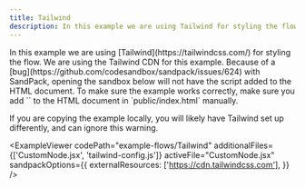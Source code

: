 ```yaml
---
title: Tailwind
description: In this example we are using Tailwind for styling the flow.
---
```



<ExampleLayout>
In this example we are using [Tailwind](https://tailwindcss.com/) for styling the flow.

<Callout type="warning">
  We are using the Tailwind CDN for this example. Because of a [bug](https://github.com/codesandbox/sandpack/issues/624)
  with SandPack, opening the sandbox below will not have the script added to the
  HTML document. To make sure the example works correctly, make sure you add
  `<script src="https://cdn.tailwindcss.com"></script>` to the HTML document
  in `public/index.html` manually.

If you are copying the example locally, you will likely have Tailwind set up
differently, and can ignore this warning.

</Callout>

<ExampleViewer
  codePath="example-flows/Tailwind"
  additionalFiles={['CustomNode.jsx', 'tailwind-config.js']}
  activeFile="CustomNode.jsx"
  sandpackOptions={{
    externalResources: ['https://cdn.tailwindcss.com'],
  }}
/>
</ExampleLayout>
